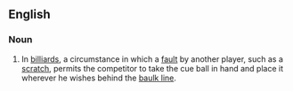 ==English==
===Noun===
{{en-noun|sg=[[ball]] [[in]] [[hand]]|balls in hand}}
# In [[billiards]], a circumstance in which a [[fault]] by another player, such as a [[scratch]], permits the competitor to take the cue ball in hand and place it wherever he wishes behind the [[baulk line]].